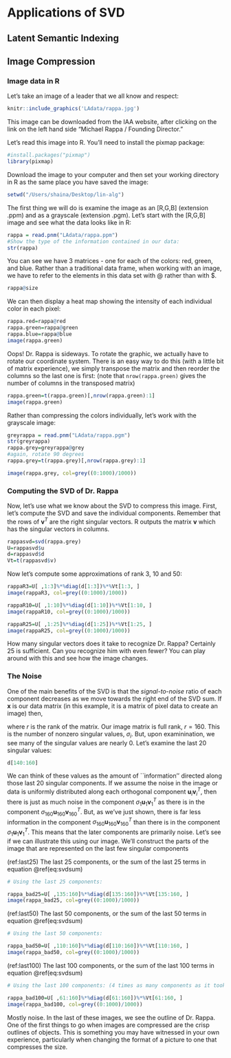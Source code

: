 # Applications of SVD

## Latent Semantic Indexing


## Image Compression {#rappasvd}


### Image data in R

Let's take an image of a leader that we all know and respect:

```r
knitr::include_graphics('LAdata/rappa.jpg')
```
This image can be downloaded from the IAA website, after clicking on the link on the left hand side "Michael Rappa / Founding Director."

Let's read this image into R. You'll need to install the pixmap package:
```r
#install.packages("pixmap")
library(pixmap)
```
Download the image to your computer and then set your working directory in R as the same place you have saved the image:
```r
setwd("/Users/shaina/Desktop/lin-alg")
```
The first thing we will do is examine the image as an [R,G,B] (extension .ppm) and as a grayscale (extension .pgm). Let's start with the [R,G,B] image and see what the data looks like in R:
```r
rappa = read.pnm("LAdata/rappa.ppm")
#Show the type of the information contained in our data:
str(rappa)
```
You can see we have 3 matrices - one for each of the colors: red, green, and blue.
Rather than a traditional data frame, when working with an image, we have to refer to the elements in this data set with @ rather than with $.
```r
rappa@size
```
We can then display a heat map showing the intensity of each individual color in each pixel:
```r
rappa.red=rappa@red
rappa.green=rappa@green
rappa.blue=rappa@blue
image(rappa.green)
```

Oops! Dr. Rappa is sideways. To rotate the graphic, we actually have to rotate our coordinate system. There is an easy way to do this (with a little bit of matrix experience), we simply transpose the matrix and then reorder the columns so the last one is first: (note that ``` nrow(rappa.green)``` gives the number of columns in the transposed matrix)

```r
rappa.green=t(rappa.green)[,nrow(rappa.green):1]
image(rappa.green)
```

Rather than compressing the colors individually, let's work with the grayscale image:

```r
greyrappa = read.pnm("LAdata/rappa.pgm")
str(greyrappa)
rappa.grey=greyrappa@grey
#again, rotate 90 degrees
rappa.grey=t(rappa.grey)[,nrow(rappa.grey):1]
```

```r
image(rappa.grey, col=grey((0:1000)/1000))
```

### Computing the SVD of Dr. Rappa

Now, let's use what we know about the SVD to compress this image. First, let's compute the SVD and save the individual components. Remember that the rows of $\mathbf{v}^T$ are the right singular vectors. R outputs the matrix $\mathbf{v}$ which has the singular vectors in columns.

```r
rappasvd=svd(rappa.grey)
U=rappasvd$u
d=rappasvd$d
Vt=t(rappasvd$v)
```

Now let's compute some approximations of rank 3, 10 and 50:
```r
rappaR3=U[ ,1:3]%*%diag(d[1:3])%*%Vt[1:3, ]
image(rappaR3, col=grey((0:1000)/1000))
```
```r
rappaR10=U[ ,1:10]%*%diag(d[1:10])%*%Vt[1:10, ]
image(rappaR10, col=grey((0:1000)/1000))
```
```r
rappaR25=U[ ,1:25]%*%diag(d[1:25])%*%Vt[1:25, ]
image(rappaR25, col=grey((0:1000)/1000))
```

How many singular vectors does it take to recognize Dr. Rappa? Certainly 25 is sufficient. Can you recognize him with even fewer? You can play around with this and see how the image changes.

### The Noise

One of the main benefits of the SVD is that the _signal-to-noise_ ratio of each component decreases as we move towards the right end of the SVD sum. If $\mathbf{x}$ is our data matrix (in this example, it is a matrix of pixel data to create an image) then,

\begin{equation}
\mathbf{X}= \sigma_1\mathbf{u}_1\mathbf{v}_1^T + \sigma_2\mathbf{u}_2\mathbf{v}_2^T + \sigma_3\mathbf{u}_3\mathbf{v}_3^T + \dots + \sigma_r\mathbf{u}_r\mathbf{v}_r^T
(\#eq:svdsum)
\end{equation}

where $r$ is the rank of the matrix. Our image matrix is full rank, $r=160$. This is the number of nonzero singular values, $\sigma_i$. But, upon examinination, we see many of the singular values are nearly 0. Let's examine the last 20 singular values:

```r
d[140:160]
```

We can think of these values as the amount of ``information'' directed along those last 20 singular components. If we assume the noise in the image or data is uniformly distributed along each orthogonal component $\mathbf{u}_i\mathbf{v}_i^T$, then there is just as much noise in the component $\sigma_1\mathbf{u}_1\mathbf{v}_1^T$ as there is in the component $\sigma_{160}\mathbf{u}_{160}\mathbf{v}_{160}^T$. But, as we've just shown, there is far less information in the component $\sigma_{160}\mathbf{u}_{160}\mathbf{v}_{160}^T$ than there is in the component $\sigma_1\mathbf{u}_1\mathbf{v}_1^T$. This means that the later components are primarily noise. Let's see if we can illustrate this using our image. We'll construct the parts of the image that are represented on the last few singular components

(ref:last25) The last 25 components, or the sum of the last 25 terms in equation \@ref(eq:svdsum)

```r
# Using the last 25 components:

rappa_bad25=U[ ,135:160]%*%diag(d[135:160])%*%Vt[135:160, ]
image(rappa_bad25, col=grey((0:1000)/1000))
```

(ref:last50) The last 50 components, or the sum of the last 50 terms in equation \@ref(eq:svdsum)

```r
# Using the last 50 components:

rappa_bad50=U[ ,110:160]%*%diag(d[110:160])%*%Vt[110:160, ]
image(rappa_bad50, col=grey((0:1000)/1000))
```

(ref:last100) The last 100 components, or the sum of the last 100 terms in equation \@ref(eq:svdsum)

```r
# Using the last 100 components: (4 times as many components as it took us to recognize the face on the front end)

rappa_bad100=U[ ,61:160]%*%diag(d[61:160])%*%Vt[61:160, ]
image(rappa_bad100, col=grey((0:1000)/1000))
```

Mostly noise. In the last of these images, we see the outline of Dr. Rappa. One of the first things to go when images are compressed are the crisp outlines of objects. This is something you may have witnessed in your own experience, particularly when changing the format of a picture to one that compresses the size.
